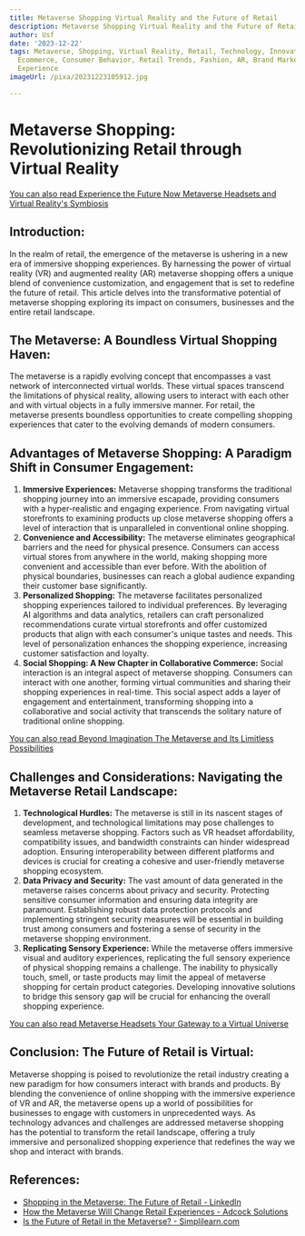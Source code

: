 ```yaml
---
title: Metaverse Shopping Virtual Reality and the Future of Retail
description: Metaverse Shopping Virtual Reality and the Future of Retail
author: Usf
date: '2023-12-22'
tags: Metaverse, Shopping, Virtual Reality, Retail, Technology, Innovation, Future,
  Ecommerce, Consumer Behavior, Retail Trends, Fashion, AR, Brand Marketing, Customer
  Experience
imageUrl: /pixa/20231223105912.jpg

---
```

# Metaverse Shopping: Revolutionizing Retail through Virtual Reality

[You can also read Experience the Future Now Metaverse Headsets and Virtual Reality's Symbiosis](Experience%20the%20Future%20Now%20Metaverse%20Headsets%20and%20Virtual%20Reality%27s%20Symbiosis)


##  Introduction:
In the realm of retail, the emergence of the metaverse  is ushering in a new era of immersive shopping experiences. By harnessing the power of virtual reality (VR)  and augmented reality (AR) metaverse shopping  offers a unique blend of convenience customization, and engagement that is set  to redefine the future of retail. This article delves into the transformative potential of  metaverse shopping exploring its impact on consumers, businesses and the entire  retail landscape.

##  The Metaverse: A Boundless Virtual Shopping Haven:
The metaverse is a rapidly evolving concept that encompasses a vast network of interconnected  virtual worlds. These virtual spaces transcend  the limitations of physical reality, allowing users to interact with each other and with virtual objects in a fully immersive manner. For retail, the metaverse presents boundless opportunities  to create compelling shopping experiences that  cater to the evolving demands of modern consumers.

## Advantages of  Metaverse Shopping: A Paradigm Shift in Consumer Engagement:
1. **Immersive Experiences:**
Metaverse shopping transforms the traditional shopping journey into an  immersive escapade, providing consumers with a hyper-realistic and  engaging experience.  From navigating virtual storefronts  to examining products up close metaverse shopping offers a level of interaction that is unparalleled  in conventional online shopping.
2. **Convenience and Accessibility:**
The metaverse eliminates geographical barriers and the need for physical presence. Consumers can access virtual stores from anywhere in the world, making shopping more convenient and accessible than ever  before. With the abolition  of physical  boundaries, businesses can reach a global audience expanding their customer base significantly.
3. **Personalized Shopping:**
The metaverse facilitates personalized shopping experiences tailored to individual preferences. By leveraging AI algorithms and data  analytics, retailers can  craft personalized recommendations curate virtual storefronts  and offer customized products  that align with each consumer's  unique tastes and needs. This level of personalization  enhances  the shopping experience, increasing customer satisfaction and loyalty.
4. **Social Shopping: A New Chapter in Collaborative Commerce:**
Social interaction is an  integral aspect of metaverse shopping. Consumers can interact with one another, forming virtual communities and sharing their shopping experiences in real-time.  This social aspect adds a layer of engagement  and entertainment,  transforming shopping into a collaborative and social activity  that transcends the solitary nature of traditional online shopping.

[You can  also read Beyond Imagination The Metaverse and Its Limitless Possibilities](Beyond%20Imagination%20The%20Metaverse%20and%20Its%20Limitless%20Possibilities)


## Challenges and Considerations: Navigating the Metaverse Retail Landscape:
1. **Technological Hurdles:**
The metaverse is still in  its nascent stages of development, and technological limitations may pose challenges to seamless metaverse shopping. Factors such  as VR headset affordability, compatibility issues, and bandwidth constraints  can hinder  widespread adoption. Ensuring interoperability between different platforms and devices is crucial for creating a cohesive and user-friendly metaverse shopping ecosystem.
2.  **Data Privacy and Security:**
The vast amount of data generated in the  metaverse raises concerns about privacy and security. Protecting sensitive consumer information and ensuring data integrity are paramount. Establishing robust data protection  protocols and implementing stringent security measures will  be essential in building trust among consumers and fostering a sense  of security in  the metaverse shopping environment.
3. **Replicating Sensory Experience:**
While the metaverse  offers immersive visual and auditory experiences, replicating the  full sensory experience of physical shopping  remains  a challenge. The inability to physically touch,  smell, or taste products may  limit the appeal of metaverse shopping for certain product categories. Developing innovative solutions to bridge this sensory gap will be crucial for enhancing the overall shopping experience.

[You can also read Metaverse Headsets Your Gateway to a Virtual Universe](Metaverse%20Headsets%20Your%20Gateway%20to%20a%20Virtual%20Universe)


## Conclusion: The  Future of Retail is Virtual:
Metaverse  shopping  is poised to revolutionize the retail industry creating a  new paradigm for how consumers interact with  brands and products. By blending the convenience of online shopping with the immersive  experience of VR and AR, the metaverse opens up a world of possibilities for businesses to engage with customers in  unprecedented ways. As  technology advances and challenges  are addressed metaverse shopping has the potential  to  transform the retail landscape,  offering  a truly immersive  and personalized shopping experience that redefines the way we  shop and  interact with brands.

## References:
- [Shopping in the Metaverse: The Future of Retail - LinkedIn](https://www.linkedin.com/pulse/shopping-metaverse-future-retail-yugatec-solutions)
- [How the Metaverse Will Change Retail Experiences - Adcock Solutions](https://www.adcocksolutions.com/post/how-the-metaverse-will-change-retail-experiences)
- [Is the Future of Retail in the Metaverse? - Simplilearn.com](https://www.simplilearn.com/retail-in-metaverse-article)
